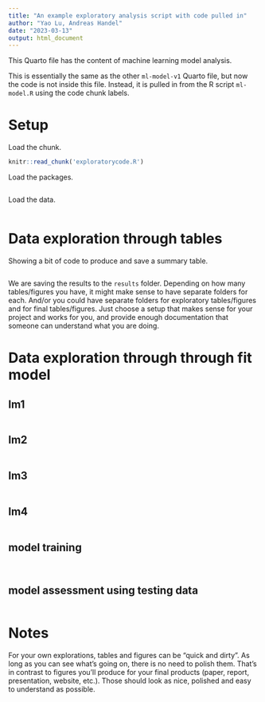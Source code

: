 ```yaml
---
title: "An example exploratory analysis script with code pulled in"
author: "Yao Lu, Andreas Handel"
date: "2023-03-13"
output: html_document
---
```


  
  
This Quarto file has the content of machine learning model analysis.

This is essentially the same as the other `ml-model-v1` Quarto file, but now the code is not inside this file. Instead, it is pulled in from the R script `ml-model.R` using the code chunk labels.



# Setup
Load the chunk.

```r
knitr::read_chunk('exploratorycode.R')
```

Load the packages.
```r
```


Load the data.

```r
```



# Data exploration through tables

Showing a bit of code to produce and save a summary table.


```r
```

We are saving the results to the `results` folder. Depending on how many tables/figures you have, it might make sense to have separate folders for each. And/or you could have separate folders for exploratory tables/figures and for final tables/figures. Just choose a setup that makes sense for your project and works for you, and provide enough documentation that someone can understand what you are doing.


# Data exploration through through fit model

## lm1


```r
```

## lm2

```r
```

## lm3

```r
```

## lm4

```r
```

## model training

```r
```

```r
```

## model assessment using testing data

```r
```

# Notes

For your own explorations, tables and figures can be "quick and dirty". As long as you can see what's going on, there is no need to polish them. That's in contrast to figures you'll produce for your final products (paper, report, presentation, website, etc.). Those should look as nice, polished and easy to understand as possible.


